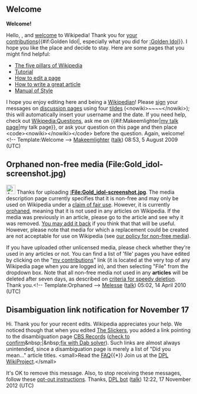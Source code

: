 <article id="23872178" title=User talk:Chachap>
	<talkpage id="23872178" title="User talk:Chachap">

== Welcome ==
'''Welcome!'''

Hello, {{BASEPAGENAME}}, and [[Wikipedia:Introduction|welcome]] to Wikipedia! Thank you for [[Special:Contributions/{{BASEPAGENAME}}|your contributions]]{{#if:Golden Idol|, especially what you did for [[:Golden Idol]]}}. I hope you like the place and decide to stay. Here are some pages that you might find helpful:
*[[Wikipedia:Five pillars|The five pillars of Wikipedia]]
*[[Wikipedia:Tutorial|Tutorial]]
*[[Wikipedia:How to edit a page|How to edit a page]]
*[[Wikipedia:Article development|How to write a great article]]
*[[Wikipedia:Manual of Style|Manual of Style]]
I hope you enjoy editing here and being a [[Wikipedia:Wikipedians|Wikipedian]]! Please [[Wikipedia:Signatures|sign]] your messages on [[Wikipedia:talk page|discussion page]]s using four [[tilde]]s (&lt;nowiki&gt;~~~~&lt;/nowiki&gt;); this will automatically insert your username and the date. If you need help, check out [[Wikipedia:Questions]], ask me on {{#if:Makeemlighter|[[user talk:Makeemlighter|my talk page]]|my talk page}}, or ask your question on this page and then place &lt;code&gt;&lt;nowiki&gt;{{helpme}}&lt;/nowiki&gt;&lt;/code&gt; before the question. Again, welcome! &lt;!-- Template:Welcome --&gt; 
[[User:Makeemlighter|Makeemlighter]] ([[User talk:Makeemlighter|talk]]) 08:53, 5 August 2009 (UTC)

== Orphaned non-free media (File:Gold_idol-screenshot.jpg) ==
[[File:Ambox warning blue.svg|25px]] Thanks for uploading '''[[:File:Gold_idol-screenshot.jpg]]'''. The media description page currently specifies that it is non-free and may only be used on Wikipedia under a [[WP:FU|claim of fair use]]. However, it is currently [[Wikipedia:WikiProject Orphanage|orphaned]], meaning that it is not used in any articles on Wikipedia. If the media was previously in an article, please go to the article and see why it was removed. [[WP:BOLD|You may add it back]] if you think that that will be useful. However, please note that media for which a replacement could be created are not acceptable for use on Wikipedia (see [[Wikipedia:Non-free content#Policy|our policy for non-free media]]).

If you have uploaded other unlicensed media, please check whether they're used in any articles or not. You can find a list of 'file' pages you have edited by clicking on the &quot;[[Special:Contributions/{{PAGENAME}}|my contributions]]&quot; link (it is located at the very top of any Wikipedia page when you are logged in), and then selecting &quot;File&quot; from the dropdown box. Note that all non-free media not used in any '''articles''' will be deleted after seven days, as described on [[wikipedia:Criteria for speedy deletion#Files|criteria for speedy deletion]]. Thank you.&lt;!-- Template:Orphaned --&gt; [[User:Melesse|Melesse]] ([[User talk:Melesse|talk]]) 05:02, 14 April 2010 (UTC)

==Disambiguation link notification for November 17==

Hi. Thank you for your recent edits. Wikipedia appreciates your help. We noticed though that when you edited [[The Slickers]], you added a link pointing to the disambiguation page [[CBS Records]] ([[tools:~dispenser/cgi-bin/dablinks.py/The_Slickers|check to confirm]]&amp;nbsp;|&amp;nbsp;[[tools:~dispenser/cgi-bin/dab_solver.py/The_Slickers|fix with Dab solver]]). Such links are almost always unintended, since a disambiguation page is merely a list of &quot;Did you mean...&quot; article titles. &lt;small&gt;Read the [[User:DPL bot/Dablink notification FAQ|FAQ]]{{*}} Join us at the [[Wikipedia:Disambiguation pages with links|DPL WikiProject]].&lt;/small&gt;

It's OK to remove this message. Also, to stop receiving these messages, follow these [[User:DPL bot|opt-out instructions]]. Thanks, [[User:DPL bot|DPL bot]] ([[User talk:DPL bot|talk]]) 12:22, 17 November 2012 (UTC)
	</talkpage>
</article>